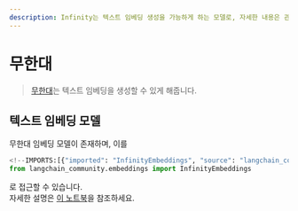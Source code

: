 ```yaml
---
description: Infinity는 텍스트 임베딩 생성을 가능하게 하는 모델로, 자세한 내용은 관련 노트북에서 확인할 수 있습니다.
---
```


# 무한대

> [무한대](https://github.com/michaelfeil/infinity)는 텍스트 임베딩을 생성할 수 있게 해줍니다.

## 텍스트 임베딩 모델

무한대 임베딩 모델이 존재하며, 이를 
```python
<!--IMPORTS:[{"imported": "InfinityEmbeddings", "source": "langchain_community.embeddings", "docs": "https://api.python.langchain.com/en/latest/embeddings/langchain_community.embeddings.infinity.InfinityEmbeddings.html", "title": "Infinity"}]-->
from langchain_community.embeddings import InfinityEmbeddings
```
로 접근할 수 있습니다.  
자세한 설명은 [이 노트북](/docs/integrations/text_embedding/infinity)을 참조하세요.
